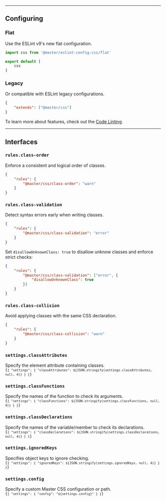 
---

## Configuring
### Flat
Use the ESLint v9's new flat configuration.
```js name=eslint.config.js
import css from '@master/eslint-config-css/flat'

export default [
    css
]
```
### Legacy
Or compatible with ESLint legacy configurations.
```json name=.eslintrc.json
{
    "extends": ["@master/css"]
}
```
To learn more about features, check out the [Code Linting](/guide/code-linting).

---

## Interfaces
### `rules.class-order`
Enforce a consistent and logical order of classes.
```json name=.eslintrc.json
{
    "rules": {
        "@master/css/class-order": "warn"
    }
}
```

### `rules.class-validation`
Detect syntax errors early when writing classes.
```json name=.eslintrc.json
{
    "rules": {
        "@master/css/class-validation": "error"
    }
}
```
Set `disallowUnknownClass: true` to disallow unknow classes and enforce strict checks:
```json name=.eslintrc.json
{
    "rules": {
        "@master/css/class-validation": ["error", {
            "disallowUnknownClass": true
        }]
    }
}
```

### `rules.class-collision`
Avoid applying classes with the same CSS declaration.
```json name=.eslintrc.json
{
    "rules": {
        "@master/css/class-collision": "warn"
    }
}
```

### `settings.classAttributes`
Specify the element attribute containing classes.
<Code lang="json" name=".eslintrc.json" beautify>
{`
    {
        "settings": {
            "classAttributes": ${JSON.stringify(settings.classAttributes, null, 4)}
        }
    }
`}
</Code>

### `settings.classFunctions`
Specify the names of the function to check its arguments.
<Code lang="json" name=".eslintrc.json" beautify>
{`
    {
        "settings": {
            "classFunctions": ${JSON.stringify(settings.classFunctions, null, 4)}
        }
    }
`}
</Code>

### `settings.classDeclarations`
Specify the names of the variable/member to check its declarations.
<Code lang="json" name=".eslintrc.json" beautify>
{`
    {
        "settings": {
            "classDeclarations": ${JSON.stringify(settings.classDeclarations, null, 4)}
        }
    }
`}
</Code>

### `settings.ignoredKeys`
Specifies object keys to ignore checking.
<Code lang="json" name=".eslintrc.json" beautify>
{`
    {
        "settings": {
            "ignoredKeys": ${JSON.stringify(settings.ignoredKeys, null, 4)}
        }
    }
`}
</Code>

### `settings.config`
Specify a custom Master CSS configuration or path.
<Code lang="json" name=".eslintrc.json">
{`
    {
        "settings": {
            "config": "${settings.config}"
        }
    }
`}
</Code>